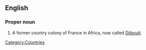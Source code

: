 ==English==
{{wikipedia}}
===Proper noun===
{{en-proper noun|sg=[[French]] [[Somaliland]]}}

# A former country colony of France in Africa, now called [[Djibouti]].

[[Category:Countries]]
